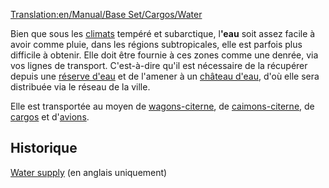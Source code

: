 [[Translation:en/Manual/Base Set/Cargos/Water]]

{{fr/Manual/Base Set/Cargos/Cargaison|nom=Eau
|image=en/Manual/Base Set/Cargos/Water.png
|produit=[[fr/Manual/Base Set/Industries/Réserve d'eau|Réserve d'eau]]
|accepté=[[fr/Manual/Base Set/Industries/Château d'eau|Château d'eau]]
}}

Bien que sous les [[fr/Manual/Climat|climats]] tempéré et subarctique, l''''eau''' soit assez facile à avoir comme pluie, dans les régions subtropicales, elle est parfois plus difficile à obtenir. Elle doit être fournie à ces zones comme une denrée, via vos lignes de transport. C'est-à-dire qu'il est nécessaire de la récupérer depuis une [[fr/Manual/Base Set/Industries/Réserve d'eau|réserve d'eau]] et de l'amener à un [[fr/Manual/Base Set/Industries/Château d'eau|château d'eau]], d'où elle sera distribuée via le réseau de la ville.

Elle est transportée au moyen de [[fr/Manual/Base Set/Trains/Wagon-citerne d'eau|wagons-citerne]], de [[fr/Manual/Base Set/Road Vehicles/Camion-citerne d'eau|caimons-citerne]], de [[fr/Manual/Bateaux|cargos]] et d'[[fr/Manual/Avions|avions]].

==Historique==
[http://en.wikipedia.org/wiki/Water_supply Water supply] (en anglais uniquement)

{{fr/Manual/Base Set/Cargos/Navbox Cargos}}